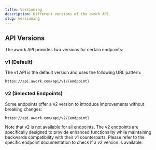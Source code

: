 ```yaml
---
title: Versioning
description: Different versions of the awork API.
slug: versioning
---
```


## API Versions

The awork API provides two versions for certain endpoints:

### v1 (Default)
The v1 API is the default version and uses the following URL pattern:
```
https://api.awork.com/api/v1/{endpoint}
```

### v2 (Selected Endpoints)
Some endpoints offer a v2 version to introduce improvements without breaking changes:
```
https://api.awork.com/api/v2/{endpoint}
```

Note that v2 is not available for all endpoints. The v2 endpoints are specifically designed to provide enhanced functionality while maintaining backwards compatibility with their v1 counterparts. Please refer to the specific endpoint documentation to check if a v2 version is available.